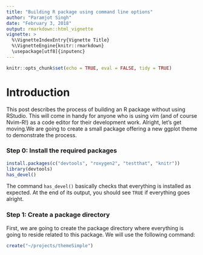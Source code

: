 ```yaml
---
title: "Building R package using command line options"
author: "Paramjot Singh"
date: "February 3, 2018"
output: rmarkdown::html_vignette
vignette: >
  %\VignetteIndexEntry{Vignette Title}
  %\VignetteEngine{knitr::rmarkdown}
  \usepackage[utf8]{inputenc}
---
```

```r
knitr::opts_chunk$set(echo = TRUE, eval = FALSE, tidy = TRUE)
```
# Introduction

This post describes the process of building an R package without using RStudio. This will come in handy for anyone who is using vim (and of course Nvim-R!) as a code editor for their development work. Alright, let's get moving.We are going to create a small package offering a new ggplot theme to demonstrate the process.

### Step 0: Install the required packages
```r
install.packages(c("devtools", "roxygen2", "testthat", "knitr"))
library(devtools)
has_devel()
```
The command `has_devel()` basically checks that everything is installed as expected. At the end of its output, you should see `TRUE` if everything goes alright.

### Step 1: Create a package directory
First, we are going to create the package directory where everything is going to reside related to this package. We will use the following command:

```r
create("~/projects/themeSimple")
```
